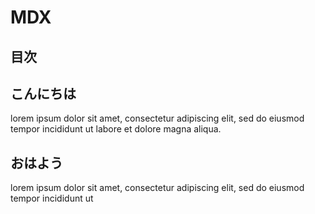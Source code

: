 # MDX

## 目次

## こんにちは

lorem ipsum dolor sit amet, consectetur adipiscing elit, sed do eiusmod tempor incididunt ut labore et dolore magna aliqua.

## おはよう

lorem ipsum dolor sit amet, consectetur adipiscing elit, sed do eiusmod tempor incididunt ut